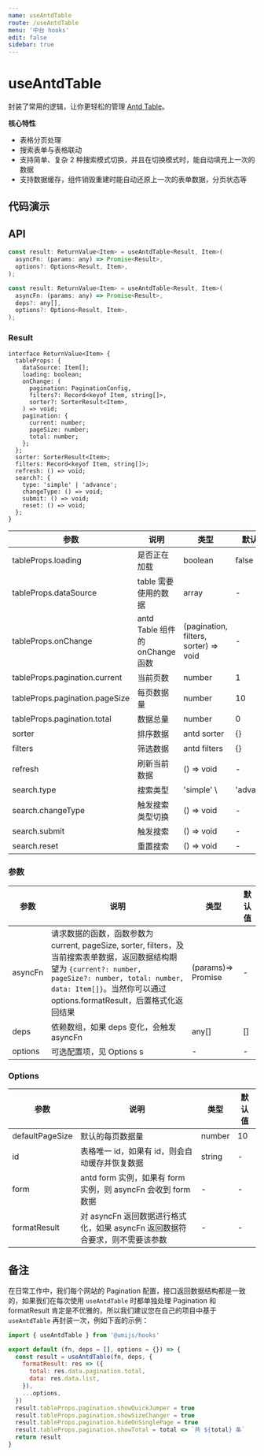```yaml
---
name: useAntdTable
route: /useAntdTable
menu: '中台 hooks'
edit: false
sidebar: true
---
```








# useAntdTable

封装了常用的逻辑，让你更轻松的管理 [Antd Table](https://ant.design/components/table/)。

**核心特性**

* 表格分页处理
* 搜索表单与表格联动
* 支持简单、复杂 2 种搜索模式切换，并且在切换模式时，能自动填充上一次的数据
* 支持数据缓存，组件销毁重建时能自动还原上一次的表单数据，分页状态等

## 代码演示

<JackBox jsCode={Demo1CodeJsx} tsCode={Demo1CodeTsx} demoName='基础用法' description='自动处理分页数据'>
  <Demo1 />
</JackBox>

<JackBox jsCode={Demo2CodeJsx} tsCode={Demo2CodeTsx} demoName='排序与筛选' description='自动处理 Table 的排序与筛选，在修改排序或筛选时，会初始化到第一页'>
  <Demo2 />
</JackBox>

<JackBox jsCode={Demo3CodeJsx} tsCode={Demo3CodeTsx} demoName='带筛选和分页器的 Table' description='合理利用 deps，当 deps 变化时，会初始化到第一页'>
  <Demo3 />
</JackBox>

<JackBox jsCode={Demo4CodeJsx} tsCode={Demo4CodeTsx} demoName='搜索表单与列表联动' description='如果 options 传了 form 参数，则我们会帮你管理 form 数据'>
  <Demo4 />
</JackBox>

<JackBox jsCode={Demo5CodeJsx} tsCode={Demo5CodeTsx} demoName='数据缓存' description='如果 options 传了 id 参数，则我们会将当前表单数据、分页数据、筛选排序等数据全部缓存下来，下次构建时恢复缓存数据'>
  <Demo5 />
</JackBox>

## API

```javascript
const result: ReturnValue<Item> = useAntdTable<Result, Item>(
  asyncFn: (params: any) => Promise<Result>,
  options?: Options<Result, Item>,
);

const result: ReturnValue<Item> = useAntdTable<Result, Item>(
  asyncFn: (params: any) => Promise<Result>,
  deps?: any[],
  options?: Options<Result, Item>,
);
```

### Result

```
interface ReturnValue<Item> {
  tableProps: {
    dataSource: Item[];
    loading: boolean;
    onChange: (
      pagination: PaginationConfig,
      filters?: Record<keyof Item, string[]>,
      sorter?: SorterResult<Item>,
    ) => void;
    pagination: {
      current: number;
      pageSize: number;
      total: number;
    };
  };
  sorter: SorterResult<Item>;
  filters: Record<keyof Item, string[]>;
  refresh: () => void;
  search?: {
    type: 'simple' | 'advance';
    changeType: () => void;
    submit: () => void;
    reset: () => void;
  };
}

```
| 参数                           | 说明                            | 类型                                  | 默认值             |
|--------------------------------|---------------------------------|---------------------------------------|--------------------|
| tableProps.loading             | 是否正在加载                    | boolean                               | false              |
| tableProps.dataSource          | table 需要使用的数据            | array                                 | -                  |
| tableProps.onChange            | antd Table 组件的 onChange 函数 | (pagination, filters, sorter) => void | -                  |
| tableProps.pagination.current  | 当前页数                        | number                                | 1                  |
| tableProps.pagination.pageSize | 每页数据量                      | number                                | 10                 |
| tableProps.pagination.total    | 数据总量                        | number                                | 0                  |
| sorter                         | 排序数据                        | antd sorter                           | {}                 |
| filters                        | 筛选数据                        | antd filters                          | {}                 |
| refresh                        | 刷新当前数据                    | () => void                            | -                  |
| search.type                    | 搜索类型                        | 'simple' \                            | 'advance'|'simple' |
| search.changeType              | 触发搜索类型切换                | () => void                            | -                  |
| search.submit                  | 触发搜索                        | () => void                            | -                  |
| search.reset                   | 重置搜索                        | () => void                            | -                  |

### 参数

| 参数    | 说明                                                                                                                                                                                                                                | 类型               | 默认值 |
|---------|-------------------------------------------------------------------------------------------------------------------------------------------------------------------------------------------------------------------------------------|--------------------|--------|
| asyncFn | 请求数据的函数，函数参数为 current, pageSize, sorter, filters，及当前搜索表单数据，返回数据结构期望为 `{current?: number, pageSize?: number, total: number, data: Item[]}`。当然你可以通过 options.formatResult，后置格式化返回结果 | (params)=> Promise | -      |
| deps    | 依赖数组，如果 deps 变化，会触发 asyncFn                                                                                                                                                                                            | any[]              | []     |
| options | 可选配置项，见 Options                                                                                                                                 s                                                                            | -                  | -      |

### Options

| 参数            | 说明                                                                         | 类型   | 默认值 |
|-----------------|------------------------------------------------------------------------------|--------|--------|
| defaultPageSize | 默认的每页数据量                                                             | number | 10     |
| id              | 表格唯一 id，如果有 id，则会自动缓存并恢复数据                               | string | -      |
| form            | antd form 实例，如果有 form 实例，则 asyncFn 会收到 form 数据                | -      | -      |
| formatResult    | 对 asyncFn 返回数据进行格式化，如果 asyncFn 返回数据符合要求，则不需要该参数 | -      | -      |


## 备注

在日常工作中，我们每个网站的 Pagination 配置，接口返回数据结构都是一致的，如果我们在每次使用 `useAntdTable` 时都单独处理 Pagination 和 formatResult 肯定是不优雅的，所以我们建议您在自己的项目中基于 `useAntdTable` 再封装一次，例如下面的示例：

```javascript
import { useAntdTable } from '@umijs/hooks'

export default (fn, deps = [], options = {}) => {
  const result = useAntdTable(fn, deps, {
    formatResult: res => ({
      total: res.data.pagination.total,
      data: res.data.list,
    }),
    ...options,
  })
  result.tableProps.pagination.showQuickJumper = true
  result.tableProps.pagination.showSizeChanger = true
  result.tableProps.pagination.hideOnSinglePage = true
  result.tableProps.pagination.showTotal = total => `共 ${total} 条`
  return result
}
```